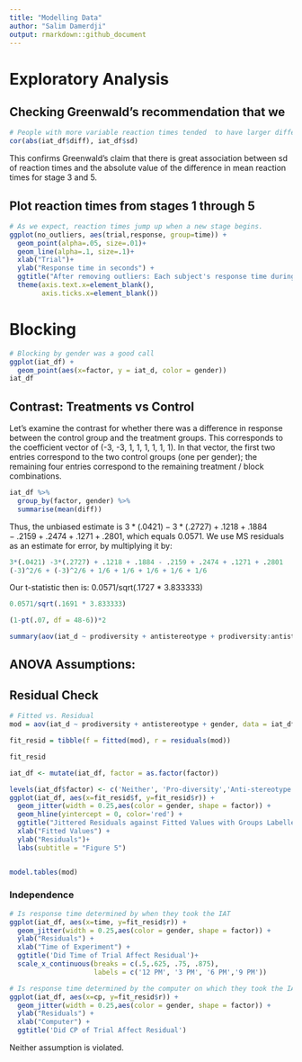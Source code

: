 ```yaml
---
title: "Modelling Data"
author: "Salim Damerdji"
output: rmarkdown::github_document
---
```


# Exploratory Analysis

## Checking Greenwald's recommendation that we 

```r
# People with more variable reaction times tended  to have larger differences between stage 3 and 5
cor(abs(iat_df$diff), iat_df$sd)
```
This confirms Greenwald's claim that there is great association between sd of reaction times and the absolute value of the difference in mean reaction times for stage 3 and 5.

## Plot reaction times from stages 1 through 5
```r
# As we expect, reaction times jump up when a new stage begins.
ggplot(no_outliers, aes(trial,response, group=time)) +
  geom_point(alpha=.05, size=.01)+
  geom_line(alpha=.1, size=.1)+
  xlab("Trial")+ 
  ylab("Response time in seconds") +
  ggtitle("After removing outliers: Each subject's response time during the experiment")+
  theme(axis.text.x=element_blank(),
        axis.ticks.x=element_blank())
```


# Blocking
```r
# Blocking by gender was a good call
ggplot(iat_df) +
  geom_point(aes(x=factor, y = iat_d, color = gender))
iat_df
```



## Contrast: Treatments vs Control

Let's examine the contrast for whether there was a difference in response between the control group and the treatment groups. This corresponds to the coefficient vector of (-3, -3, 1, 1, 1, 1, 1, 1). In that vector, the first two entries correspond to the two control groups (one per gender); the remaining four entries correspond to the remaining treatment / block combinations.

```r
iat_df %>%
  group_by(factor, gender) %>%
  summarise(mean(diff))
```

Thus, the unbiased estimate is $3*(.0421) -3*(.2727) + .1218 + .1884 - .2159 + .2474 + .1271 + .2801$, which equals 0.0571. We use MS residuals as an estimate for error, by multiplying it by:

```r
3*(.0421) -3*(.2727) + .1218 + .1884 - .2159 + .2474 + .1271 + .2801
(-3)^2/6 + (-3)^2/6 + 1/6 + 1/6 + 1/6 + 1/6 + 1/6
```


Our t-statistic then is: 0.0571/sqrt(.1727 * 3.833333)

```r
0.0571/sqrt(.1691 * 3.833333)
```

```r
(1-pt(.07, df = 48-6))*2
```

```r
summary(aov(iat_d ~ prodiversity + antistereotype + prodiversity:antistereotype + gender, data = iat_df))

```

## ANOVA Assumptions:


## Residual Check

```r
# Fitted vs. Residual
mod = aov(iat_d ~ prodiversity + antistereotype + gender, data = iat_df)

fit_resid = tibble(f = fitted(mod), r = residuals(mod))

fit_resid

iat_df <- mutate(iat_df, factor = as.factor(factor))

levels(iat_df$factor) <- c('Neither', 'Pro-diversity','Anti-stereotype','Both')
ggplot(iat_df, aes(x=fit_resid$f, y=fit_resid$r)) + 
  geom_jitter(width = 0.25,aes(color = gender, shape = factor)) + 
  geom_hline(yintercept = 0, color='red') + 
  ggtitle("Jittered Residuals against Fitted Values with Groups Labelled") + 
  xlab("Fitted Values") + 
  ylab("Residuals")+
  labs(subtitle = "Figure 5")


model.tables(mod)
```

### Independence
```r
# Is response time determined by when they took the IAT
ggplot(iat_df, aes(x=time, y=fit_resid$r)) + 
  geom_jitter(width = 0.25,aes(color = gender, shape = factor)) + 
  ylab("Residuals") +
  xlab("Time of Experiment") +
  ggtitle('Did Time of Trial Affect Residual')+
  scale_x_continuous(breaks = c(.5,.625, .75, .875), 
                     labels = c('12 PM', '3 PM', '6 PM','9 PM'))
```

```r
# Is response time determined by the computer on which they took the IAT
ggplot(iat_df, aes(x=cp, y=fit_resid$r)) + 
  geom_jitter(width = 0.25,aes(color = gender, shape = factor)) + 
  ylab("Residuals") +
  xlab("Computer") +
  ggtitle('Did CP of Trial Affect Residual')
```

Neither assumption is violated.